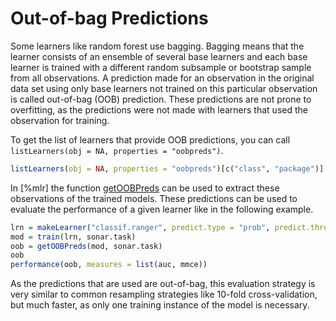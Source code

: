 # Out-of-bag Predictions

Some learners like random forest use bagging. Bagging means that the learner consists of an ensemble of several base learners and each base learner is trained with a different random subsample or bootstrap sample from all observations. A prediction made for an observation in the original data set using only base learners not trained on this particular observation is called out-of-bag (OOB) prediction. These predictions are not prone to 
overfitting, as the predictions were not made with learners that used the observation for training. 

To get the list of learners that provide OOB predictions, you can call `listLearners(obj = NA, properties = "oobpreds") `. 
```r
listLearners(obj = NA, properties = "oobpreds")[c("class", "package")]
```

In [%mlr] the function [getOOBPreds](&getOOBPreds) can be used to extract these observations of the trained models. 
These predictions can be used to evaluate the performance of a given learner like in the following example.

```r
lrn = makeLearner("classif.ranger", predict.type = "prob", predict.threshold = 0.6)
mod = train(lrn, sonar.task)
oob = getOOBPreds(mod, sonar.task)
oob
performance(oob, measures = list(auc, mmce))
```

As the predictions that are used are out-of-bag, this evaluation strategy is very similar to common resampling strategies like 10-fold cross-validation, but much faster, as only one training instance of the model is necessary. 


